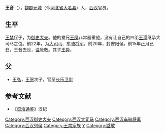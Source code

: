 '''王音'''（{{bd|？||前15年||catIdx=W}}），[[魏郡|魏郡]][[元城|元城]]（今[[河北省|河北省]][[大名县|大名县]]）人，[[西汉|西汉]]官员。
==生平==
[[王禁|王禁]]侄子，为[[御史大夫|御史大夫]]。他的堂兄[[王凤|王凤]]非常器重他，没有让自己的四弟[[王谭|王谭]]继承大司马之位。前22年，为[[大司马|大司马]]、[[车骑将军|车骑将军]]。前20年，封安阳侯。前15年正月己丑，王音去世，[[谥号|谥号]]敬。其子[[王舜_(西汉)|王舜]]。

==父==
* [[王弘_(西汉)|王弘]]，[[王贺|王贺]]次子，官至[[长乐宫|长乐]][[卫尉|卫尉]]

==参考文献==
*《[[资治通鉴|资治通鉴]]》汉纪
{{start box}}
{{s-before|[[張忠_(御史大夫)|張忠]]}}
{{s-title|[[西汉|西汉]][[御史大夫|御史大夫]]|前23年—前22年}}
{{s-after|[[于永|于永]]}}
{{end box}}
{{西汉太尉大司马}}
{{DEFAULTSORT:W}}
[[Category:西汉御史大夫|Category:西汉御史大夫]]
[[Category:西汉大司马|Category:西汉大司马]]
[[Category:西汉车骑将军|Category:西汉车骑将军]]
[[Category:西汉列侯|Category:西汉列侯]]
[[Category:王禁家族|Category:王禁家族]]
[[Category:王姓|Y]]
[[Category:諡敬|Category:諡敬]]